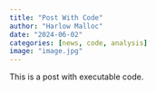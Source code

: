 ```yaml
---
title: "Post With Code"
author: "Harlow Malloc"
date: "2024-06-02"
categories: [news, code, analysis]
image: "image.jpg"
---
```


This is a post with executable code.
